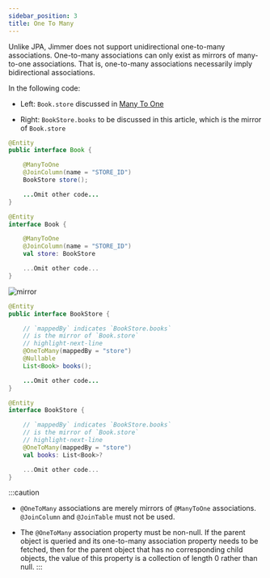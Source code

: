 ```yaml
---
sidebar_position: 3  
title: One To Many
---
```



Unlike JPA, Jimmer does not support unidirectional one-to-many associations. One-to-many associations can only exist as mirrors of many-to-one associations. That is, one-to-many associations necessarily imply bidirectional associations.

In the following code:

-   Left: `Book.store` discussed in [Many To One](./many-to-one) 

-   Right: `BookStore.books` to be discussed in this article, which is the mirror of `Book.store`

<div style={{display: 'flex', alignItems: 'start'}}>
<div>

<Tabs groupId="language">
<TabItem value="java" label="Java"> 

```java title="Book.java"
@Entity
public interface Book {

    @ManyToOne
    @JoinColumn(name = "STORE_ID")
    BookStore store();

    ...Omit other code...
}
```

</TabItem>
<TabItem value="kotlin" label="Kotlin">

```kotlin title="Book.kt" 
@Entity
interface Book {

    @ManyToOne
    @JoinColumn(name = "STORE_ID")
    val store: BookStore

    ...Omit other code...
}
```

</TabItem>
</Tabs>

</div>
<div>

![mirror](@site/static/img/mirror.svg)

</div>
<div>

<Tabs groupId="language">
<TabItem value="java" label="Java">

```java title="BookStore.java" 
@Entity
public interface BookStore {

    // `mappedBy` indicates `BookStore.books`
    // is the mirror of `Book.store`
    // highlight-next-line
    @OneToMany(mappedBy = "store")
    @Nullable
    List<Book> books();

    ...Omit other code...
}
```

</TabItem>
<TabItem value="kotlin" label="Kotlin">

```kotlin title="BookStore.kt"
@Entity
interface BookStore {

    // `mappedBy` indicates `BookStore.books`
    // is the mirror of `Book.store` 
    // highlight-next-line
    @OneToMany(mappedBy = "store")
    val books: List<Book>?

    ...Omit other code...
}
```

</TabItem>
</Tabs>  

</div>
</div>

:::caution
-   `@OneToMany` associations are merely mirrors of `@ManyToOne` associations. `@JoinColumn` and `@JoinTable` must not be used.

-   The `@OneToMany` association property must be non-null. If the parent object is queried and its one-to-many association property needs to be fetched, then for the parent object that has no corresponding child objects, the value of this property is a collection of length 0 rather than null.
:::
